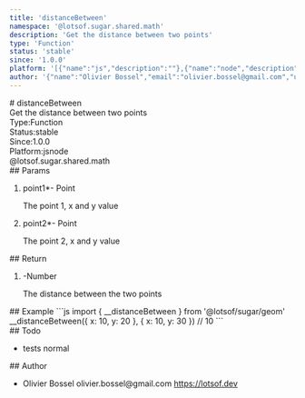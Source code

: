 ```yaml
---
title: 'distanceBetween'
namespace: '@lotsof.sugar.shared.math'
description: 'Get the distance between two points'
type: 'Function'
status: 'stable'
since: '1.0.0'
platform: '[{"name":"js","description":""},{"name":"node","description":""}]'
author: '{"name":"Olivier Bossel","email":"olivier.bossel@gmail.com","url":"https://lotsof.dev"}'
---
```

<div class="docmap-mdx">
# distanceBetween
<div class="_description typo-lead typo-format">
Get the distance between two points
</div>
<div class="_metas">
<div class="_type"><span class="_type-label">Type:</span><span class="_type-value">Function</span></div>
<div class="_status"><span class="_status-label">Status:</span><span class="_status-value -stable">stable</span></div>
<div class="_since"><span class="_since-label">Since:</span><span class="_since-value">1.0.0</span></div>
<div class="_platform"><span class="_platform-label">Platform:</span><span class="_platform-value -js">js</span><span class="_platform-value -node">node</span></div>
</div>
<div class="_namespace">@lotsof.sugar.shared.math</div>
<div class="_params">
## Params
<ol class="_list">
<li class="_item">
<span class="_name">point1<span class="_required">*</span></span><span class="_default">-</span> <span class="_type">Point</span>
<p class="_description">The point 1&comma; x and y value</p>
</li>
<li class="_item">
<span class="_name">point2<span class="_required">*</span></span><span class="_default">-</span> <span class="_type">Point</span>
<p class="_description">The point 2&comma; x and y value</p>
</li>
</ol>
</div>
<div class="_return">
## Return
<ol class="_list">
<li class="_item">
<span class="_default">-</span><span class="_type">Number</span>
<p class="_description">The distance between the two points</p>
</li>
</ol>
</div>
<div class="_examples">
## Example
```js
import { __distanceBetween } from '@lotsof/sugar/geom'
__distanceBetween({
	x: 10, y: 20
}, {
	x: 10, y: 30
}) // 10
```
</div>
<div class="_todo">
## Todo
<ul class="_list">
<li class="_item">
<span class="_description">tests</span>
<span class="_priority -normal">normal</span>
</li>
</ul>
</div>
<div class="_author">
## Author
<ul class="_list">
<li class="_item">
<span class="_name">Olivier Bossel</span>
<span class="_email">olivier.bossel@gmail.com</span>
<a href="https://lotsof.dev" target="_blank" class="_url">https://lotsof.dev</a>
</li>
</ul>
</div>
</div>
